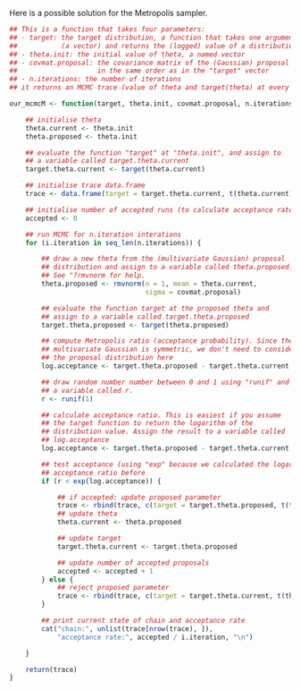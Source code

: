 Here is a possible solution for the Metropolis sampler.

```r
## This is a function that takes four parameters:
## - target: the target distribution, a function that takes one argument
##           (a vector) and returns the (logged) value of a distribution
## - theta.init: the initial value of theta, a named vector
## - covmat.proposal: the covariance matrix of the (Gaussian) proposal distribution,
##                    in the same order as in the "target" vector
## - n.iterations: the number of iterations
## it returns an MCMC trace (value of theta and target(theta) at every MCMC step)

our_mcmcM <- function(target, theta.init, covmat.proposal, n.iterations) {

    ## initialise theta
    theta.current <- theta.init
    theta.proposed <- theta.init

    ## evaluate the function "target" at "theta.init", and assign to 
    ## a variable called target.theta.current
    target.theta.current <- target(theta.current)

    ## initialise trace data.frame
    trace <- data.frame(target = target.theta.current, t(theta.current))

    ## initialise number of accepted runs (to calculate acceptance rate later)
    accepted <- 0

    ## run MCMC for n.iteration interations
    for (i.iteration in seq_len(n.iterations)) {

        ## draw a new theta from the (multivariate Gaussian) proposal 
        ## distribution and assign to a variable called theta.proposed. 
        ## See "?rmvnorm for help.
        theta.proposed <- rmvnorm(n = 1, mean = theta.current, 
                                  sigma = covmat.proposal)

        ## evaluate the function target at the proposed theta and
        ## assign to a variable called target.theta.proposed
        target.theta.proposed <- target(theta.proposed)

        ## compute Metropolis ratio (acceptance probability). Since the
        ## multivariate Gaussian is symmetric, we don't need to consider
        ## the proposal distribution here
        log.acceptance <- target.theta.proposed - target.theta.current

        ## draw random number number between 0 and 1 using "runif" and assign to
        ## a variable called r.
        r <- runif(1)

        ## calculate acceptance ratio. This is easiest if you assume
        ## the target function to return the logarithm of the 
        ## distribution value. Assign the result to a variable called
        ## log.acceptance
        log.acceptance <- target.theta.proposed - target.theta.current

        ## test acceptance (using "exp" because we calculated the logarithm of the
        ## acceptance ratio before
        if (r < exp(log.acceptance)) {

            ## if accepted: update proposed parameter
            trace <- rbind(trace, c(target = target.theta.proposed, t(theta.proposed)))
            ## update theta
            theta.current <- theta.proposed

            ## update target
            target.theta.current <- target.theta.proposed

            ## update number of accepted proposals
            accepted <- accepted + 1
        } else {
            ## reject proposed parameter
            trace <- rbind(trace, c(target = target.theta.current, t(theta.current)))
        }

        ## print current state of chain and acceptance rate
        cat("chain:", unlist(trace[nrow(trace), ]),
            "acceptance rate:", accepted / i.iteration, "\n")

    }

    return(trace)
}
```